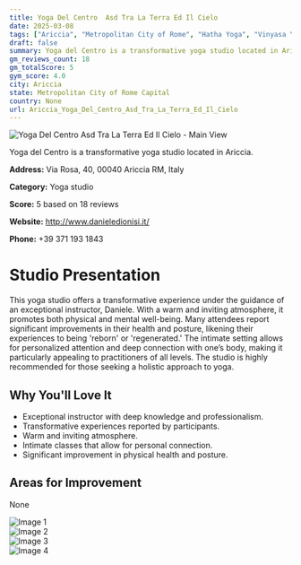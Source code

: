 ```yaml
---
title: Yoga Del Centro  Asd Tra La Terra Ed Il Cielo
date: 2025-03-08
tags: ["Ariccia", "Metropolitan City of Rome", "Hatha Yoga", "Vinyasa Yoga", "intimate atmosphere", "transformational experience", "Ariccia"]  
draft: false
summary: Yoga del Centro is a transformative yoga studio located in Ariccia.
gm_reviews_count: 18
gm_totalScore: 5
gym_score: 4.0
city: Ariccia
state: Metropolitan City of Rome Capital
country: None
url: Ariccia_Yoga_Del_Centro_Asd_Tra_La_Terra_Ed_Il_Cielo
---
```


<div className="aspect-[16/9] relative my-8">
  <img 
    src="https://lh5.googleusercontent.com/p/AF1QipNSaJHZYmnXUQGl9eisH_cvBlGSymp0zF-jlC9x=w1920-h1080-k-no"
    alt="Yoga Del Centro  Asd Tra La Terra Ed Il Cielo - Main View"
    className="object-cover absolute inset-0 w-full h-full rounded-lg"
  />
</div>

Yoga del Centro is a transformative yoga studio located in Ariccia.

**Address:** Via Rosa, 40, 00040 Ariccia RM, Italy

**Category:** Yoga studio

**Score:** 5 based on 18 reviews

**Website:** http://www.danieledionisi.it/

**Phone:** +39 371 193 1843

# Studio Presentation

This yoga studio offers a transformative experience under the guidance of an exceptional instructor, Daniele. With a warm and inviting atmosphere, it promotes both physical and mental well-being. Many attendees report significant improvements in their health and posture, likening their experiences to being 'reborn' or 'regenerated.' The intimate setting allows for personalized attention and deep connection with one’s body, making it particularly appealing to practitioners of all levels. The studio is highly recommended for those seeking a holistic approach to yoga.

## Why You'll Love It

- Exceptional instructor with deep knowledge and professionalism.
- Transformative experiences reported by participants.
- Warm and inviting atmosphere.
- Intimate classes that allow for personal connection.
- Significant improvement in physical health and posture.

## Areas for Improvement

None

<div className="grid grid-cols-1 xl:grid-cols-2 gap-4 my-8">
<div className="aspect-[4/3] relative"><img src="https://lh3.googleusercontent.com/gps-cs-s/AB5caB9YyDK9ud-dE4h8-lXgqg4lj-xKRvdsjqJkeVCvgq2PFYZ0YEv_ULkQG-4dQQWBGvgCZmQkTxvkUJoNM7Gn10NNvwSV8MI-gXH6YpLKvLQO4m4sFNafnt_H-CR5dZf3mKQRNtLF=w1920-h1080-k-no" alt="Image 1" className="object-cover absolute inset-0 w-full h-full rounded-lg" /></div>
<div className="aspect-[4/3] relative"><img src="https://lh3.googleusercontent.com/gps-cs-s/AB5caB-8n7K30PNJqzH9w4m6XSDpHUt54AXFzAhOiwVfwe4D8YSp1KqYlK98xwVc3jK2eroPl0e7llbE7iCkN-z6t5J2YvAw839MddTx08U-NClJYVYyRSE_WMJH8zxg0MIGThplJTkR3Q=w1920-h1080-k-no" alt="Image 2" className="object-cover absolute inset-0 w-full h-full rounded-lg" /></div>
<div className="aspect-[4/3] relative"><img src="https://lh3.googleusercontent.com/gps-cs-s/AB5caB-61dXp0oHbPETzI8svqfSg3D75s0iME8SOC95aucRpOlyNZ0fDW239bYXVsghpFmxf5paxrPaRhO9Y1MybCCRhPti3uLop7T6_c-sGLTs4YGPFzDYXtGFyDdfb4x4L8YAT3v8K=w1920-h1080-k-no" alt="Image 3" className="object-cover absolute inset-0 w-full h-full rounded-lg" /></div>
<div className="aspect-[4/3] relative"><img src="https://lh3.googleusercontent.com/gps-cs-s/AB5caB_XG34W-ZplD3Uf4x7B8GUfmhuWQ--BKau43vpbw0PuSNQDyQvbtsZO7VFVbvuSzO4UPNAvVfQhv-bHZYwaer1ugFUpm32sWD7kXHSM7SwWOJF6kXQdOEqUYsTH79v9UerKGVk=w1920-h1080-k-no" alt="Image 4" className="object-cover absolute inset-0 w-full h-full rounded-lg" /></div>
</div>
